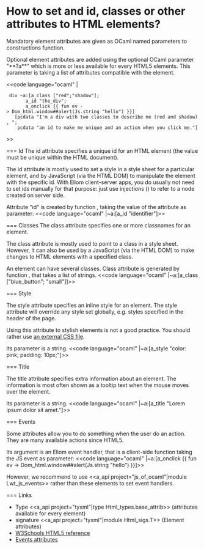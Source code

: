 =How to set and id, classes or other attributes to HTML elements?=

Mandatory element attributes are given as OCaml named parameters to
constructions function.

Optional element attributes are added using the optional OCaml parameter "**?a**" which is more or less available for every HTML5 elements. This parameter is taking a list of attributes compatible with the element.

<<code language="ocaml" |
  div ~a:[a_class ["red";"shadow"];
        a_id "the_div";
        a_onclick {{ fun ev -> Dom_html.window##alert(Js.string "hello") }}]
    [pcdata "I'm a div with two classes to describe me (red and shadow), ";
     pcdata "an id to make me unique and an action when you click me."]
>>

=== Id
The id attribute specifies a unique id for an HTML element (the value must be unique within the HTML document).

The id attribute is mostly used to set a style in a style sheet for a particular element, and by JavaScript (via the HTML DOM) to manipulate the element with the specific id. With Eliom client-server apps, you do usually not need to set ids manually for that purpose: just use injections ({{{%v}}}) to refer to a node {{{v}}} created on server side.

Attribute "id" is created by function {{{a_id}}}, taking the value of the attribute as parameter:
<<code language="ocaml" |~a:[a_id "identifier"]>>

=== Classes
The class attribute specifies one or more classnames for an element.

The class attribute is mostly used to point to a class in a style sheet. However, it can also be used by a JavaScript (via the HTML DOM) to make changes to HTML elements with a specified class.

An element can have several classes. Class attribute is
generated by function {{{a_class}}}, that takes a list of strings.
<<code language="ocaml" |~a:[a_class ["blue_button"; "small"]]>>

=== Style

The style attribute specifies an inline style for an element. The style attribute will override any style set globally, e.g. styles specified in the header of the page.

Using this attribute to stylish elements is not a good practice.
You should rather use
[[wiki:manual/how-to-add-css-stylesheet|an external CSS file]].

Its parameter is a string.
<<code language="ocaml" |~a:[a_style "color: pink; padding: 10px;"]>>

=== Title

The title attribute specifies extra information about an element. The information is most often shown as a tooltip text when the mouse moves over the element.

Its parameter is a string.
<<code language="ocaml" |~a:[a_title "Lorem ipsum dolor sit amet."]>>

=== Events

Some attributes allow you to do something when the user do an action. They are many available actions since HTML5.

Its argument is an Eliom event handler, that is a client-side function
taking the JS event as parameter:
<<code language="ocaml" |~a:[a_onclick {{ fun ev -> Dom_html.window##alert(Js.string "hello") }}]>>

However, we recommend to use <<a_api project="js_of_ocaml"|module Lwt_js_events>> rather than these elements to set event handlers.


=== Links

* Type <<a_api project="tyxml"|type Html_types.base_attrib>> (attributes available for every element)
* signature <<a_api project="tyxml"|module Html_sigs.T>> (Element attributes)
* [[http://www.w3schools.com/html/default.asp|W3Schools HTML5 reference]]
* [[http://www.w3schools.com/html5/html5_ref_eventattributes.asp|Events attributes]]
